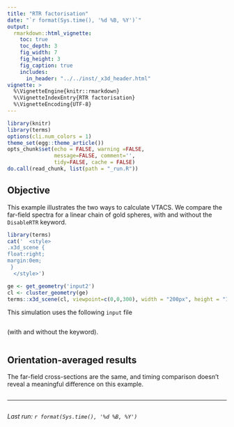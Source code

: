 ```yaml
---
title: "RTR factorisation"
date: "`r format(Sys.time(), '%d %B, %Y')`"
output:
  rmarkdown::html_vignette:
    toc: true
    toc_depth: 3
    fig_width: 7
    fig_height: 3
    fig_caption: true
    includes:
      in_header: "../../inst/_x3d_header.html"
vignette: >
  %\VignetteEngine{knitr::rmarkdown}
  %\VignetteIndexEntry{RTR factorisation}
  %\VignetteEncoding{UTF-8}
---
```


```r
library(knitr)
library(terms)
options(cli.num_colors = 1)
theme_set(egg::theme_article())
opts_chunk$set(echo = FALSE, warning =FALSE,
               message=FALSE, comment='', 
               tidy=FALSE, cache = FALSE)
do.call(read_chunk, list(path = "_run.R"))
```

## Objective

This example illustrates the two ways to calculate VTACS. We compare the far-field spectra for a linear chain of gold spheres, with and without the `DisableRTR` keyword. 

```r
library(terms)
cat('  <style>
.x3d_scene {
float:right;
margin:0em;
 }
  </style>')

ge <- get_geometry('input2')
cl <- cluster_geometry(ge)
terms::x3d_scene(cl, viewpoint=c(0,0,300), width = "200px", height = "150px") 
```

This simulation uses the following `input` file 

```r
```

(with and without the keyword).

```r
```


## Orientation-averaged results

The far-field cross-sections are the same, and timing comparison doesn't reveal a meaningful difference on this example.

```r
```


-----

```r
```
_Last run: `r format(Sys.time(), '%d %B, %Y')`_
